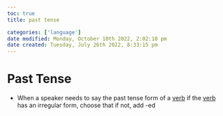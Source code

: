 ```yaml
---
toc: true
title: past tense

categories: ['language']
date modified: Monday, October 10th 2022, 2:02:10 pm
date created: Tuesday, July 26th 2022, 8:33:15 pm
---
```


# Past Tense
- When a speaker needs to say the past tense form of a [verb](Verb.qmd) if the [verb](Verb.qmd) has an irregular form, choose that if not, add -ed



